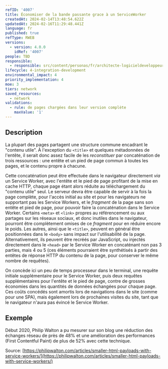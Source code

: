 ```yaml
---
refID: '4007'
title: Économiser de la bande passante grace à un ServiceWorker
createdAt: 2024-02-14T13:48:54.622Z
updatedAt: 2024-02-16T11:29:48.441Z
language: fr
published: true
refType: RWEB
versions:
  - version: 4.0.0
    idRef: '4007'
people: TBD
responsible:
  - responsible: src/content/personas/fr/architecte-logicieldeveloppeur.mdx
lifecycle: 4-integration-development
environmental_impact: 4
priority_implementation: 4
moe: 3
tiers: network
saved_resources:
  - network
validations:
  - rule: de pages chargées dans leur version complète
    maxValue: '1'
---
```


## Description

La plupart des pages partagent une structure commune encadrant le "contenu utile".
À l'exception du `<title>` et quelques métadonnées de l'entête,
il serait donc assez facile de les *reconstituer* par concaténation de trois ressources :
une entête et un pied de page commun à toutes les pages,
et le contenu propre à chacune.

Cette concaténation peut être effectuée dans le navigateur directement *via* un Service Worker,
avec l'entête et le pied de page profitant de la mise en cache HTTP,
chaque page étant alors réduite au téléchargement du "contenu utile" seul.
Le serveur devra être capable de servir à la fois la page complète,
pour l'accès initial au site et pour les navigateurs ne supportant pas les Service Workers,
et le *fragment* de la page sans son entête et pied de page,
pour pouvoir faire la concaténation dans le Service Worker.
Certains `<meta>` et `<link>` propres au référencement ou aux partages sur les réseaux sociaux, et donc inutiles dans le navigateur,
pourront être complètement omises de ce *fragment* pour en réduire encore le poids.
Les autres, ainsi que le `<title>`, peuvent en général être positionnées dans le `<body>` sans impact sur l'utilisabilité de la page.
Alternativement, ils peuvent être recréés par JavaScript,
ou injectés directement dans le `<head>` par le Service Worker en concaténant non pas 3 parties, mais 4 ou 5
(ces éléments pourraient être synthétisés à partir des entêtes de réponse HTTP du contenu de la page, pour conserver le même nombre de requêtes).

On concède ici un peu de temps processeur dans le terminal,
une requête initiale supplémentaire pour le Service Worker,
puis deux requêtes supplémentaires pour l'entête et le pied de page,
contre de grosses économies dans les quantités de données échangées pour chaque page.
Ces coûts concédés sont amortis lors de navigations dans le site (comme pour une SPA),
mais également lors de prochaines visites du site,
tant que le navigateur n'aura pas évincé le Service Worker.

## Exemple

Début 2020, Philip Walton a pu mesurer sur son blog une réduction des échanges réseau de près de 48%
et une amélioration des performances (First Contentful Paint) de plus de 52%
avec cette technique.

Source: [https://philipwalton.com/articles/smaller-html-payloads-with-service-workers/](https://philipwalton.com/articles/smaller-html-payloads-with-service-workers/)
